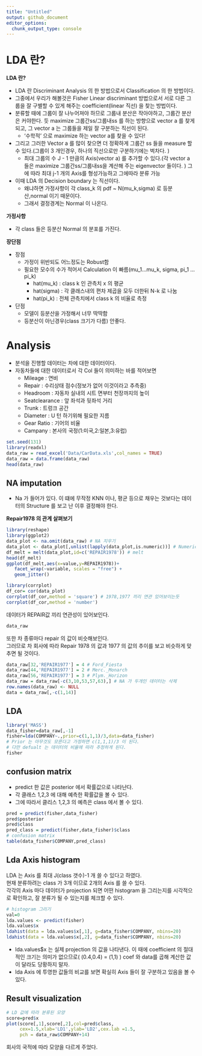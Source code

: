 ```yaml
---
title: "Untitled"
output: github_document
editor_options: 
  chunk_output_type: console
---
```

# LDA 란?
**LDA 란?**<br>

- LDA 란 Discriminant Analysis 의 한 방법으로서 Classification 의 한 방법이다.<br>
- 그중에서 우리가 해볼것은 Fisher Linear discriminant 방법으로서 서로 다른 그룹을 잘 구별할 수 있게 해주는 coefficient(linear 직선) 을 찾는 방법이다. 
- 분류할 때에 그룹이 잘 나누어져야 하므로 그룹내 분산은 작아야하고, 그룹간 분산은 커야한다. 듯 maximize 그룹간ss/그룹내ss 를 하는 방향으로 vector a 를 찾게되고, 그 vector a 는 그룹들을 제일 잘 구분하는 직선이 된다.
  - '수학적' 으로 maximize 하는 vector a를 찾을 수 있다!
- 그리고 그러한 Vector a 를 많이 찾으면 더 정확하게 그룹간 ss 들을 measure 할 수 있다.(그룹이 3 개인경우, 하나의 직선으로만 구분하기에는 벅차다. )
  - 최대 그룹의 수 J - 1 만큼의 Axis(vector a) 를 추가할 수 있다.(각 vector a 들은 maximize 그룹간ss/그룹내ss을 계산해 주는 eigenvector 들이다. ) 그에 따라 최대 j-1 개의 Axis를 형성가능하고 그에따라 분류 가능
- 이때 LDA 의 Decision boundary 는 직선이다. 
  - 왜냐하면 가정사항이 각 class_k 의 pdf ~ N(mu_k,sigma) 로 등분산,normal 이기 때문이다. 
  - 그래서 결정경계는 Normal 이 나온다.

**가정사항** <br>

- 각 class 들은 등분산 Normal 의 분포를 가진다.

**장단점** <br>

- 장점 
  - 가정이 위반되도 어느정도는 Robust함
  - 필요한 모수의 수가 적어서 Calculation 이 빠름(mu_1...mu_k, sigma, pi_1 ... pi_k)
    - hat(mu_k) : class k 인 관측치 x 의 평균
    - hat(sigma) : 각 클래스내의 편차 제곱을 모두 더한뒤 N-k 로 나눔
    - hat(pi_k) : 전체 관측치에서 class k 의 비율로 측정
- 단점
  - 모델이 등분산을 가정해서 너무 딱딱함 
  - 등분산이 아닌경우(class 크기가 다름) 안좋다.

# Analysis
- 분석을 진행할 데이터는 차에 대한 데이터이다.
- 자동차들에 대한 데이터로서 각 Col 들이 의미하는 바를 적어보면
  - Mileage : 연비
  - Repair : 수리상태 점수(정보가 없어 이것이라고 추측중)
  - Headroom : 자동차 실내의 시트 면부터 천장까지의 높이
  - Seatclearance : 앞 좌석과 뒷좌석 거리
  - Trunk : 트렁크 공간
  - Diameter : U 턴 하기위해 필요한 지름
  - Gear Ratio : 기어의 비율
  - Campany : 본사의 국정(1:미국,2:일본,3:유럽)

```r
set.seed(131)
library(readxl)
data_raw = read_excel('Data/CarData.xls',col_names = TRUE)
data_raw = data.frame(data_raw)
head(data_raw)
```

## NA imputation
- Na 가 들어가 있다. 이 떄에 무작정 KNN 이나, 평균 등으로 채우는 것보다는 데이터의 Structure 를 보고 난 이후 결정해야 한다.

**Repair1978 의 관계 살펴보기**
```r
library(reshape)
library(ggplot2)
data_plot <- na.omit(data_raw) # NA 지우기
data_plot <- data_plot[,unlist(lapply(data_plot,is.numeric))] # Numeric 만 추출 
df_melt = melt(data_plot,id=c('REPAIR1978')) # melt
head(df_melt)
ggplot(df_melt,aes(x=value,y=REPAIR1978))+
   facet_wrap(~variable, scales = "free") +
   geom_jitter()

library(corrplot)
df_cor= cor(data_plot) 
corrplot(df_cor,method = 'square') # 1978,1977 끼리 연관 있어보이는듯
corrplot(df_cor,method = 'number')
```
데이터가 REPAIR값 끼리 연관성이 있어보인다.

```r
data_raw 
``` 
또한 차 종류마다 repair 의 값이 비슷해보인다. <br>
그러므로 차 회사에 따라 Repair 1978 의 값과 1977 의 값의 추이를 보고 비슷하게 맞추면 될 것이다. <br>

```r
data_raw[32,'REPAIR1977'] = 4 # Ford_Fiesta
data_raw[44,'REPAIR1977'] = 2 # Merc._Monarch
data_raw[56,'REPAIR1977'] = 3 # Plym._Horizon
data_raw = data_raw[-c(3,10,53,57,63),] # NA 가 두개인 데이터는 삭제
row.names(data_raw) <- NULL
data = data_raw[,-c(1,14)]
```

## LDA
```r
library('MASS')
data_fisher=data_raw[,-1]
fisher=lda(COMPANY~.,prior=c(1,1,1)/3,data=data_fisher)
# Prior 는 아무것도 모른다고 가정하면 c(1,1,1)/3 이 된다.
# 다만 defualt 는 데이터의 비율에 따라 추정하게 된다.
fisher
```
## confusion matrix
- predict 한 값은 posterior 에서 확률값으로 나타난다.
- 각 클래스 1,2,3 에 대해 예측한 확률값을 볼 수 있다.
- 그에 따라서 클리스 1,2,3 의 예측은 class 에서 볼 수 있다.
```r
pred = predict(fisher,data_fisher)
pred$posterior
pred$class
pred_class = predict(fisher,data_fisher)$class
# confusion matrix
table(data_fisher$COMPANY,pred_class)
```
## Lda Axis histogram
LDA 는 Axis 를 최대 J(class 갯수)-1 개 쓸 수 있다고 하였다. <br>
현재 분류하려는 class 가 3개 이므로 2개의 Axis 를 쓸 수 있다. <br>
각각의 Axis 마다 데이터가 projection 되면 어떤 histogram 을 그리는지를 시각적으로 확인하고, 잘 분류가 될 수 있는지를 체크할 수 있다. 
```r
# histogram 그리기
val=0
lda.values <- predict(fisher)
lda.values$x
ldahist(data = lda.values$x[,1], g=data_fisher$COMPANY, nbins=20)
ldahist(data = lda.values$x[,2], g=data_fisher$COMPANY, nbins=20)
```
- lda.values$x 는 실제 projection 의 값을 나타낸다. 이 때에 coefficient 의 절대적인 크기는 의미가 없으므로( (0.4,0.4) = (1,1) ) coef 와 data를 곱해  계산한 값이 달라도 당황하지 말자.<br>
- lda Axis 에 투영한 값들의 비교를 보면 확실히 Axis 들이 잘 구분하고 있음을 볼 수 있다.

## Result visualization
```R
# LD 값에 따라 분류된 모양
score=pred$x
plot(score[,1],score[,2],col=pred$class,
     cex=1.5,xlab='LD1',ylab='LD2',cex.lab =1.5,
     pch = data_raw$COMPANY+14)
```
회사의 국적에 따라 모양을 다르게 주었다. <br>